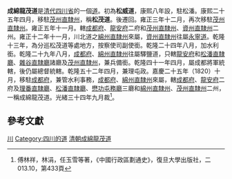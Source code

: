 '''成綿龍茂道'''是[[清代|清代]][[四川省|四川省]]的一個[[道_(行政區劃)|道]]。初為'''松威道'''，康熙八年設，駐松潘。康熙二十五年四月，移駐[[茂州直隸州|茂州直隸州]]，稱'''松茂道'''。後遷回。雍正三年十二月，再次移駐[[茂州直隸州|茂州直隸州]]。雍正五年十一月。轄[[成都府|成都府]]、[[龍安府|龍安府]]二府和[[茂州直隸州|茂州直隸州]]、[[資州直隸州|資州直隸州]]二州。雍正十二年十一月，川北道之[[綿州直隸州|綿州直隸州]]來屬，[[資州直隸州|資州直隸州]]往屬[[永寧道|永寧道]]。乾隆十三年，為分巡松茂道等處地方，按察使司副使銜。乾隆二十四年八月，加水利銜。乾隆二十九年八月，[[成都府|成都府]]、[[綿州直隸州|綿州直隸州]]往屬驛鹽道，只轄[[龍安府|龍安府]]和[[松潘直隸廳|松潘直隸廳]]、[[雜谷直隸廳|雜谷直隸廳]]諸廳及[[茂州直隸州|茂州直隸州]]，兼兵備銜。乾隆四十一年四月，屬成都將軍統轄，後仍屬總督統轄。乾隆五十二年四月，兼理屯政。嘉慶二十五年（1820）十月，移駐[[成都府|成都府]]，兼管水利事務，[[成都府|成都府]]、[[綿州直隸州|綿州直隸州]]來屬，轄[[成都府|成都府]]、[[龍安府|龍安府]]二府及[[理番直隸廳|理番直隸廳]]、[[松潘直隸廳|松潘直隸廳]]、[[懋功屯務廳|懋功屯務廳]]三廳和[[綿州直隸州|綿州直隸州]]、[[茂州直隸州|茂州直隸州]]二州，一稱成綿龍茂道。光緒三十四年九月裁<ref>傅林祥，林涓，任玉雪等著，《中國行政區劃通史》，復旦大學出版社，二013.10，第433頁</ref>。
== 參考文獻 ==
{{Reflist}}
{{清朝巡守道}}
{{清朝行政區劃小作品}}
[[Category:清朝的道|川]]
[[Category:四川的道|Category:四川的道]]
[[Category:清朝成綿龍茂道|]]